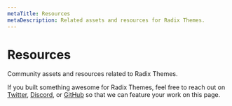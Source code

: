 ```yaml
---
metaTitle: Resources
metaDescription: Related assets and resources for Radix Themes.
---
```


# Resources

<Description>
  Community assets and resources related to Radix Themes.
</Description>

<Flex direction="column" gap="4" my="5">
  <ThemesUnofficialFigmaLibrary />
  <ThemesUnofficialTailwindPlugin />
</Flex>

If you built something awesome for Radix Themes, feel free to reach out on [Twitter](#), [Discord](#), or [GitHub](#) so that we can feature your work on this page.
